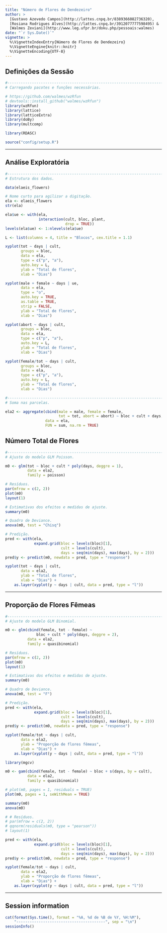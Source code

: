 ```yaml
---
title: "Número de Flores de Dendezeiro"
author: >
  [Gustavo Azevedo Campos](http://lattes.cnpq.br/8389366082736320),
  [Rosiana Rodrigues Alves](http://lattes.cnpq.br/3912077777598495) &
  [Walmes Zeviani](http://www.leg.ufpr.br/doku.php/pessoais:walmes)
date: "`r Sys.Date()`"
vignette: >
  %\VignetteIndexEntry{Número de Flores de Dendezeiro}
  %\VignetteEngine{knitr::knitr}
  %\VignetteEncoding{UTF-8}
---
```


## Definições da Sessão

```r
#-----------------------------------------------------------------------
# Carregando pacotes e funções necessárias.

# https://github.com/walmes/wzRfun
# devtools::install_github("walmes/wzRfun")
library(wzRfun)
library(lattice)
library(latticeExtra)
library(doBy)
library(multcomp)
```
```r
library(RDASC)
```
```r
source("config/setup.R")
```

****
## Análise Exploratória

```r
#-----------------------------------------------------------------------
# Estrutura dos dados.

data(elaeis_flowers)

# Nome curto para agilizar a digitação.
ela <- elaeis_flowers
str(ela)

ela$ue <- with(ela,
               interaction(cult, bloc, plant,
                           drop = TRUE))
levels(ela$ue) <- 1:nlevels(ela$ue)

L <- list(columns = 4, title = "Blocos", cex.title = 1.1)

xyplot(tot ~ days | cult,
       groups = bloc,
       data = ela,
       type = c("p", "a"),
       auto.key = L,
       ylab = "Total de flores",
       xlab = "Dias")

xyplot(male + female ~ days | ue,
       data = ela,
       type = "o",
       auto.key = TRUE,
       as.table = TRUE,
       strip = FALSE,
       ylab = "Total de flores",
       xlab = "Dias")

xyplot(abort ~ days | cult,
       groups = bloc,
       data = ela,
       type = c("p", "a"),
       auto.key = L,
       ylab = "Total de flores",
       xlab = "Dias")

xyplot(female/tot ~ days | cult,
       groups = bloc,
       data = ela,
       type = c("p", "a"),
       auto.key = L,
       ylab = "Total de flores",
       xlab = "Dias")

#-----------------------------------------------------------------------
# Soma nas parcelas.

ela2 <- aggregate(cbind(male = male, female = female,
                        tot = tot, abort = abort) ~ bloc + cult + days,
                  data = ela,
                  FUN = sum, na.rm = TRUE)
```

## Número Total de Flores

```r
#-----------------------------------------------------------------------
# Ajuste do modelo GLM Poisson.

m0 <- glm(tot ~ bloc + cult * poly(days, deggre = 1),
          data = ela2,
          family = poisson)

# Resíduos.
par(mfrow = c(2, 2))
plot(m0)
layout(1)

# Estimativas dos efeitos e medidas de ajuste.
summary(m0)

# Quadro de Deviance.
anova(m0, test = "Chisq")

# Predição.
pred <- with(ela,
             expand.grid(bloc = levels(bloc)[1],
                         cult = levels(cult),
                         days = seq(min(days), max(days), by = 2)))
pred$y <- predict(m0, newdata = pred, type = "response")

xyplot(tot ~ days | cult,
       data = ela2,
       ylab = "Total de flores",
       xlab = "Dias") +
    as.layer(xyplot(y ~ days | cult, data = pred, type = "l"))
```

****
## Proporção de Flores Fêmeas

```r
#-----------------------------------------------------------------------
# Ajuste do modelo GLM Binomial.

m0 <- glm(cbind(female, tot - female) ~
              bloc + cult * poly(days, deggre = 2),
          data = ela2,
          family = quasibinomial)

# Resíduos.
par(mfrow = c(2, 2))
plot(m0)
layout(1)

# Estimativas dos efeitos e medidas de ajuste.
summary(m0)

# Quadro de Deviance.
anova(m0, test = "F")

# Predição.
pred <- with(ela,
             expand.grid(bloc = levels(bloc)[1],
                         cult = levels(cult),
                         days = seq(min(days), max(days), by = 2)))
pred$y <- predict(m0, newdata = pred, type = "response")

xyplot(female/tot ~ days | cult,
       data = ela2,
       ylab = "Proporção de flores fêmeas",
       xlab = "Dias") +
    as.layer(xyplot(y ~ days | cult, data = pred, type = "l"))
```

```r
library(mgcv)

m0 <- gam(cbind(female, tot - female) ~ bloc + s(days, by = cult),
          data = ela2,
          family = quasibinomial)

# plot(m0, pages = 1, residuals = TRUE)
plot(m0, pages = 1, seWithMean = TRUE)

summary(m0)
anova(m0)

# # Resíduos.
# par(mfrow = c(2, 2))
# qqnorm(residuals(m0, type = "pearson"))
# layout(1)

pred <- with(ela,
             expand.grid(bloc = levels(bloc)[1],
                         cult = levels(cult),
                         days = seq(min(days), max(days), by = 2)))
pred$y <- predict(m0, newdata = pred, type = "response")

xyplot(female/tot ~ days | cult,
       data = ela2,
       ylab = "Proporção de flores fêmeas",
       xlab = "Dias") +
    as.layer(xyplot(y ~ days | cult, data = pred, type = "l"))
```

****
## Session information

```r
cat(format(Sys.time(), format = "%A, %d de %B de %Y, %H:%M"),
    "----------------------------------------", sep = "\n")
sessionInfo()
```
